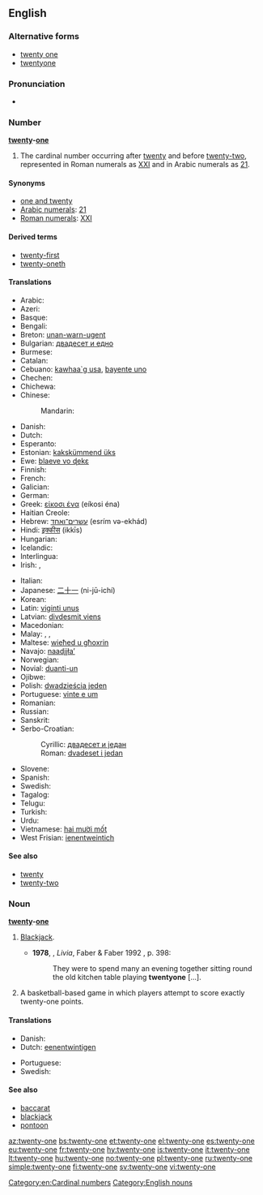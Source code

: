 ==English==

===Alternative forms===
* [[twenty one]]
* [[twentyone]]

===Pronunciation===
* {{audio|en-us-twenty-one.ogg|Audio (US)}}

===Number===
'''[[twenty]]-[[one]]'''

# The cardinal number occurring after [[twenty]] and before [[twenty-two]], represented in Roman numerals as [[XXI]] and in Arabic numerals as [[21]].

====Synonyms====
* [[one and twenty]]
* [[w:Arabic numerals|Arabic numerals]]: [[21]]
* [[w:Roman numerals|Roman numerals]]: [[XXI]]

====Derived terms====
* [[twenty-first]]
* [[twenty-oneth]]

====Translations====
{{trans-top|cardinal number}}
* Arabic: {{t-|ar|واحد وعشرون|tr=wāħid wi-ʕišrun}}
* Azeri: {{t+|az|iyirmi bir}}
* Basque: {{t+|eu|hogeita bat}}
* Bengali: {{t-|bn|একুশ|tr=ekush}}
* Breton: [[unan-warn-ugent]]
* Bulgarian: [[двадесет и едно]]
* Burmese: {{t-|my|နှစ်ဆယ့်တစ်|tr=hnăhsè.tit|sc=Mymr}}
* Catalan: {{t+|ca|vint-i-un}}
* Cebuano: [[kawhaa`g usa]], [[bayente uno]]
* Chechen: {{tø|ce|ткъе цхьаъ|tr=tqe cxha’}}
* Chichewa: {{tø|ny|makumi awiri n'chimodzi}}
* Chinese:
*: Mandarin: {{t|cmn|二十一|tr=èr shí yī|sc=Hani}}
* Danish: {{t+|da|enogtyve}}
* Dutch: {{t+|nl|eenentwintig|f}}
* Esperanto: {{t-|eo|dudek unu}}
* Estonian: [[kakskümmend üks]]
* Ewe: [[blaeve vo ɖekɛ]]
* Finnish: {{t+|fi|kaksikymmentäyksi}}
* French: {{t+|fr|vingt-et-un|m}}
* Galician: {{t|gl|vinte e un}}
* German: {{t+|de|einundzwanzig|f}}
* Greek: [[είκοσι ένα]] (eíkosi éna)
* Haitian Creole: {{tø|ht|venteyen}}
* Hebrew: [[עשרים־ואחד]] (esrím və-ekhád)
* Hindi: [[इक्कीस]] (ikkīs)
* Hungarian: {{t+|hu|huszonegy}}
* Icelandic: {{t+|is|tuttugu og einn}}
* Interlingua: {{t-|ia|vinti-un}}
* Irish: {{t-|ga|fiche a haon}}, {{t-|ga|aon is fiche}}
{{trans-mid}}
* Italian: {{t+|it|ventuno}}
* Japanese: [[二十一]] (ni-jū-ichí)
* Korean: {{t-|ko|스물 하나|tr=seumul hana|sc=Hang}}
* Latin: [[viginti unus]]
* Latvian: [[divdesmit viens]]
* Macedonian: {{t-|mk|дваесет и еден|tr=dváeset i éden}}
* Malay: {{t-|ms|dua puluh satu}}, {{t-|ms|selikur}}, {{t-|ms|satu likur}}
* Maltese: [[wieħed u għoxrin]]
* Navajo: [[naadįįłaʼ]]
* Norwegian: {{t-|no|tjueen}}
* Novial: [[duanti-un]]
* Ojibwe: {{tø|oj|niishtanashi-bezhig}}
* Polish: [[dwadzieścia jeden]]
* Portuguese: [[vinte e um]]
* Romanian: {{t-|ro|douăzeci și unu}}
* Russian: {{t+|ru|двадцать один|tr=dvádtsat’ odín}}
* Sanskrit: {{t-|sa|एकविंशति|tr=ékaviṃśati}}
* Serbo-Croatian:
*: Cyrillic: [[двадесет и један]]
*: Roman: [[dvadeset i jedan]]
* Slovene: {{t+|sl|enaindvajset}}
* Spanish: {{t+|es|veintiuno|m}}
* Swedish: {{t+|sv|tjugoett}}
* Tagalog: {{t-|tl|beintyuno}}
* Telugu: {{t-|te|ఇరవై ఒకటి|tr=iravai okaTi}}
* Turkish: {{t+|tr|yirmi bir}}
* Urdu: {{t-|ur|اکیس|tr=ikkīs}}
* Vietnamese: [[hai mười mốt]]
* West Frisian: [[ienentweintich]]
{{trans-bottom}}

====See also====
* [[twenty]]
* [[twenty-two]]

===Noun===
'''[[twenty]]-[[one]]'''

# {{context|card games|lang=en}} [[blackjack|Blackjack]].
#* '''1978''', {{w|Lawrence Durrell}}, ''Livia'', Faber & Faber 1992 {{qualifier|Avignon Quintet}}, p. 398:
#*: They were to spend many an evening together sitting round the old kitchen table playing '''twentyone''' [...].
# {{context|sports|lang=en}} A basketball-based game in which players attempt to score exactly twenty-one points.

====Translations====
{{trans-top|blackjack card game}}
* Danish: {{t+|da|enogtyve}}
* Dutch: [[eenentwintigen]] {{n}}
{{trans-mid}}
* Portuguese: {{t-|pt|vinte-e-um|m}}
* Swedish: {{t+|sv|tjugoett|n}}
{{trans-bottom}}

====See also====
* [[baccarat]]
* [[blackjack]]
* [[pontoon]]

[[Category:en:Cardinal numbers]]
[[Category:English nouns]]

[[az:twenty-one]]
[[bs:twenty-one]]
[[et:twenty-one]]
[[el:twenty-one]]
[[es:twenty-one]]
[[eu:twenty-one]]
[[fr:twenty-one]]
[[hy:twenty-one]]
[[is:twenty-one]]
[[it:twenty-one]]
[[lt:twenty-one]]
[[hu:twenty-one]]
[[no:twenty-one]]
[[pl:twenty-one]]
[[ru:twenty-one]]
[[simple:twenty-one]]
[[fi:twenty-one]]
[[sv:twenty-one]]
[[vi:twenty-one]]